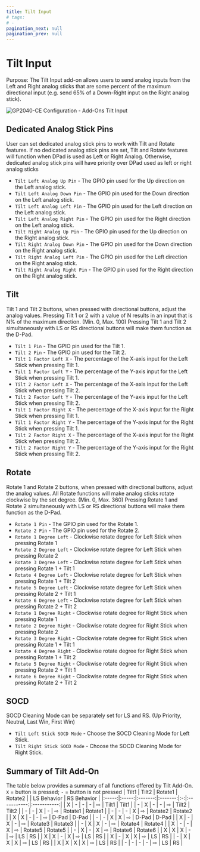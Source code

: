 ```yaml
---
title: Tilt Input
# tags:
# - 
pagination_next: null
pagination_prev: null
---
```


# Tilt Input

Purpose: The Tilt Input add-on allows users to send analog inputs from the Left and Right analog sticks that are some percent of the maximum directional input (e.g. send 65% of a Down-Right input on the Right analog stick).

![GP2040-CE Configuration - Add-Ons Tilt Input](../assets/images/gpc-add-ons-tilt.png)

## Dedicated Analog Stick Pins
User can set dedicated analog stick pins to work with Tilt and Rotate features.
If no dedicated analog stick pins are set, Tilt and Rotate features will function when DPad is used as Left or Right Analog.
Otherwise, dedicated analog stick pins will have priority over DPad used as left or right analog sticks
* `Tilt Left Analog Up Pin` - The GPIO pin used for the Up direction on the Left analog stick.
* `Tilt Left Analog Down Pin` - The GPIO pin used for the Down direction on the Left analog stick.
* `Tilt Left Analog Left Pin` - The GPIO pin used for the Left direction on the Left analog stick.
* `Tilt Left Analog Right Pin` - The GPIO pin used for the Right direction on the Left analog stick.
* `Tilt Right Analog Up Pin` - The GPIO pin used for the Up direction on the Right analog stick.
* `Tilt Right Analog Down Pin` - The GPIO pin used for the Down direction on the Right analog stick.
* `Tilt Right Analog Left Pin` - The GPIO pin used for the Left direction on the Right analog stick.
* `Tilt Right Analog Right Pin` - The GPIO pin used for the Right direction on the Right analog stick.

## Tilt
Tilt 1 and Tilt 2 buttons, when pressed with directional buttons, adjust the analog values.
Pressing Tilt 1 or 2 with a value of N results in an input that is N% of the maximum direction. (Min. 0, Max. 100)
Pressing Tilt 1 and Tilt 2 simultaneously with LS or RS directional buttons will make them function as the D-Pad.

* `Tilt 1 Pin` - The GPIO pin used for the Tilt 1.
* `Tilt 2 Pin` - The GPIO pin used for the Tilt 2.
* `Tilt 1 Factor Left X` - The percentage of the X-axis input for the Left Stick when pressing Tilt 1.
* `Tilt 1 Factor Left Y` - The percentage of the Y-axis input for the Left Stick when pressing Tilt 1.
* `Tilt 2 Factor Left X` - The percentage of the X-axis input for the Left Stick when pressing Tilt 2.
* `Tilt 2 Factor Left Y` - The percentage of the Y-axis input for the Left Stick when pressing Tilt 2.
* `Tilt 1 Factor Right X` - The percentage of the X-axis input for the Right Stick when pressing Tilt 1.
* `Tilt 1 Factor Right Y` - The percentage of the Y-axis input for the Right Stick when pressing Tilt 1.
* `Tilt 2 Factor Right X` - The percentage of the X-axis input for the Right Stick when pressing Tilt 2.
* `Tilt 2 Factor Right Y` - The percentage of the Y-axis input for the Right Stick when pressing Tilt 2.

## Rotate
Rotate 1 and Rotate 2 buttons, when pressed with directional buttons, adjust the analog values.
All Rotate functions will make analog sticks rotate clockwise by the set degree. (Min. 0, Max. 360)
Pressing Rotate 1 and Rotate 2 simultaneously with LS or RS directional buttons will make them function as the D-Pad.
* `Rotate 1 Pin` - The GPIO pin used for the Rotate 1.
* `Rotate 2 Pin` - The GPIO pin used for the Rotate 2.
* `Rotate 1 Degree Left` - Clockwise rotate degree for Left Stick when pressing Rotate 1
* `Rotate 2 Degree Left` - Clockwise rotate degree for Left Stick when pressing Rotate 2
* `Rotate 3 Degree Left` - Clockwise rotate degree for Left Stick when pressing Rotate 1 + Tilt 1
* `Rotate 4 Degree Left` - Clockwise rotate degree for Left Stick when pressing Rotate 1 + Tilt 2
* `Rotate 5 Degree Left` - Clockwise rotate degree for Left Stick when pressing Rotate 2 + Tilt 1
* `Rotate 6 Degree Left` - Clockwise rotate degree for Left Stick when pressing Rotate 2 + Tilt 2
* `Rotate 1 Degree Right` - Clockwise rotate degree for Right Stick when pressing Rotate 1
* `Rotate 2 Degree Right` - Clockwise rotate degree for Right Stick when pressing Rotate 2
* `Rotate 3 Degree Right` - Clockwise rotate degree for Right Stick when pressing Rotate 1 + Tilt 1
* `Rotate 4 Degree Right` - Clockwise rotate degree for Right Stick when pressing Rotate 1 + Tilt 2
* `Rotate 5 Degree Right` - Clockwise rotate degree for Right Stick when pressing Rotate 2 + Tilt 1
* `Rotate 6 Degree Right` - Clockwise rotate degree for Right Stick when pressing Rotate 2 + Tilt 2

## SOCD
SOCD Cleaning Mode can be separately set for LS and RS. (Up Priority, Neutral, Last Win, First Win)
* `Tilt Left Stick SOCD Mode` - Choose the SOCD Cleaning Mode for Left Stick.
* `Tilt Right Stick SOCD Mode` - Choose the SOCD Cleaning Mode for Right Stick.

## Summary of Tilt Add-On
The table below provides a summary of all functions offered by Tilt Add-On.
`X` = button is pressed; `-` = button is not pressed
| Tilt1 | Tilt2 | Rotate1 | Rotate2 |   | LS Behavior | RS Behavior |
|:-----:|:-----:|:-------:|:-------:|:-:|:-----------:|:-----------:|
|   X   |   -   |    -    |    -    | ⇨ |    Tilt1    |    Tilt1    |
|   -   |   X   |    -    |    -    | ⇨ |    Tilt2    |    Tilt2    |
|   -   |   -   |    X    |    -    | ⇨ |   Rotate1   |   Rotate1   |
|   -   |   -   |    -    |    X    | ⇨ |   Rotate2   |   Rotate2   |
|   X   |   X   |    -    |    -    | ⇨ |    D-Pad    |    D-Pad    |
|   -   |   -   |    X    |    X    | ⇨ |    D-Pad    |    D-Pad    |
|   X   |   -   |    X    |    -    | ⇨ |   Rotate3   |   Rotate3   |
|   -   |   X   |    X    |    -    | ⇨ |   Rotate4   |   Rotate4   |
|   X   |   -   |    -    |    X    | ⇨ |   Rotate5   |   Rotate5   |
|   -   |   X   |    -    |    X    | ⇨ |   Rotate6   |   Rotate6   |
|   X   |   X   |    X    |    -    | ⇨ |      LS     |      RS     |
|   X   |   X   |    -    |    X    | ⇨ |      LS     |      RS     |
|   X   |   -   |    X    |    X    | ⇨ |      LS     |      RS     |
|   -   |   X   |    X    |    X    | ⇨ |      LS     |      RS     |
|   X   |   X   |    X    |    X    | ⇨ |      LS     |      RS     |
|   -   |   -   |    -    |    -    | ⇨ |      LS     |      RS     |